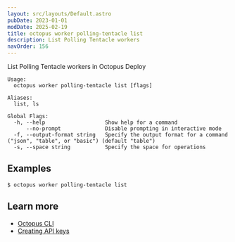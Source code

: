 ```yaml
---
layout: src/layouts/Default.astro
pubDate: 2023-01-01
modDate: 2025-02-19
title: octopus worker polling-tentacle list
description: List Polling Tentacle workers
navOrder: 156
---
```


List Polling Tentacle workers in Octopus Deploy

```
Usage:
  octopus worker polling-tentacle list [flags]

Aliases:
  list, ls

Global Flags:
  -h, --help                   Show help for a command
      --no-prompt              Disable prompting in interactive mode
  -f, --output-format string   Specify the output format for a command ("json", "table", or "basic") (default "table")
  -s, --space string           Specify the space for operations

```

## Examples

<SamplesInstance />

```
$ octopus worker polling-tentacle list

```

## Learn more

- [Octopus CLI](/docs/octopus-rest-api/cli)
- [Creating API keys](/docs/octopus-rest-api/how-to-create-an-api-key)